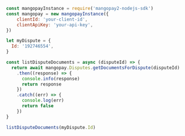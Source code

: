   
```javascript NodeJS  
const mangopayInstance = require('mangopay2-nodejs-sdk')
const mangopay = new mangopayInstance({
    clientId: 'your-client-id',
    clientApiKey: 'your-api-key',
})

let myDispute = {
  Id: '192746554',
}

const listDisputeDocuments = async (disputeId) => {
  return await mangopay.Disputes.getDocumentsForDispute(disputeId)
    .then((response) => {
      console.info(response)
      return response
    })
    .catch((err) => {
      console.log(err)
      return false
    })
}

listDisputeDocuments(myDispute.Id)  
```